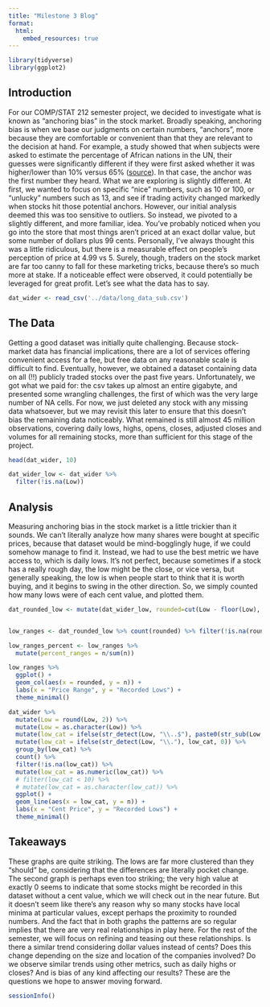 ```yaml
---
title: "Milestone 3 Blog"
format: 
  html:
    embed_resources: true
---
```


```r
library(tidyverse)
library(ggplot2)
```

## Introduction

For our COMP/STAT 212 semester project, we decided to investigate what is known as "anchoring bias" in the stock market. Broadly speaking, anchoring bias is when we base our judgments on certain numbers, "anchors", more because they are comfortable or convenient than that they are relevant to the decision at hand. For example, a study showed that when subjects were asked to estimate the percentage of African nations in the UN, their guesses were significantly different if they were first asked whether it was higher/lower than 10% versus 65% ([source](https://pmc.ncbi.nlm.nih.gov/articles/PMC6396698/)). In that case, the anchor was the first number they heard. What we are exploring is slightly different. At first, we wanted to focus on specific "nice" numbers, such as 10 or 100, or "unlucky" numbers such as 13, and see if trading activity changed markedly when stocks hit those potential anchors. However, our initial analysis deemed this was too sensitive to outliers. So instead, we pivoted to a slightly different, and more familiar, idea. You've probably noticed when you go into the store that most things aren't priced at an exact dollar value, but some number of dollars plus 99 cents. Personally, I've always thought this was a little ridiculous, but there is a measurable effect on people's perception of price at 4.99 vs 5. Surely, though, traders on the stock market are far too canny to fall for these marketing tricks, because there's so much more at stake. If a noticeable effect were observed, it could potentially be leveraged for great profit. Let's see what the data has to say.

```r
dat_wider <- read_csv('../data/long_data_sub.csv')
```

## The Data

Getting a good dataset was initially quite challenging. Because stock-market data has financial implications, there are a lot of services offering convenient access for a fee, but free data on any reasonable scale is difficult to find. Eventually, however, we obtained a dataset containing data on all (!!) publicly traded stocks over the past five years. Unfortunately, we got what we paid for: the csv takes up almost an entire gigabyte, and presented some wrangling challenges, the first of which was the very large number of NA cells. For now, we just deleted any stock with any missing data whatsoever, but we may revisit this later to ensure that this doesn't bias the remaining data noticeably. What remained is still almost 45 million observations, covering daily lows, highs, opens, closes, adjusted closes and volumes for all remaining stocks, more than sufficient for this stage of the project.

```r
head(dat_wider, 10)
```
```r
dat_wider_low <- dat_wider %>%
  filter(!is.na(Low))
```


## Analysis

Measuring anchoring bias in the stock market is a little trickier than it sounds. We can't literally analyze how many shares were bought at specific prices, because that dataset would be mind-bogglingly huge, if we could somehow manage to find it. Instead, we had to use the best metric we have access to, which is daily lows. It's not perfect, because sometimes if a stock has a really rough day, the low might be the close, or vice versa, but generally speaking, the low is when people start to think that it is worth buying, and it begins to swing in the other direction. So, we simply counted how many lows were of each cent value, and plotted them.

```r
dat_rounded_low <- mutate(dat_wider_low, rounded=cut(Low - floor(Low), seq(0, 1, by=0.1), right=FALSE))


low_ranges <- dat_rounded_low %>% count(rounded) %>% filter(!is.na(rounded))

low_ranges_percent <- low_ranges %>%
  mutate(percent_ranges = n/sum(n))
```

```r
low_ranges %>% 
  ggplot() +
  geom_col(aes(x = rounded, y = n)) +
  labs(x = "Price Range", y = "Recorded Lows") +
  theme_minimal()
```

```r
dat_wider %>% 
  mutate(Low = round(Low, 2)) %>% 
  mutate(Low = as.character(Low)) %>% 
  mutate(low_cat = ifelse(str_detect(Low, "\\..$"), paste0(str_sub(Low, -1, -1), "0"), str_sub(Low, -2, -1))) %>%
  mutate(low_cat = ifelse(str_detect(Low, "\\."), low_cat, 0)) %>% 
  group_by(low_cat) %>% 
  count() %>% 
  filter(!is.na(low_cat)) %>% 
  mutate(low_cat = as.numeric(low_cat)) %>% 
  # filter(low_cat < 10) %>% 
  # mutate(low_cat = as.character(low_cat)) %>% 
  ggplot() +
  geom_line(aes(x = low_cat, y = n)) +
  labs(x = "Cent Price", y = "Recorded Lows") +
  theme_minimal()
```

## Takeaways

These graphs are quite striking. The lows are far more clustered than they "should" be, considering that the differences are literally pocket change. The second graph is perhaps even too striking; the very high value at exactly 0 seems to indicate that some stocks might be recorded in this dataset without a cent value, which we will check out in the near future. But it doesn't seem like there's any reason why so many stocks have local minima at particular values, except perhaps the proximity to rounded numbers. And the fact that in both graphs the patterns are so regular implies that there are very real relationships in play here. For the rest of the semester, we will focus on refining and teasing out these relationships. Is there a similar trend considering dollar values instead of cents? Does this change depending on the size and location of the companies involved? Do we observe similar trends using other metrics, such as daily highs or closes? And is bias of any kind affecting our results? These are the questions we hope to answer moving forward.




```r
sessionInfo()
```

